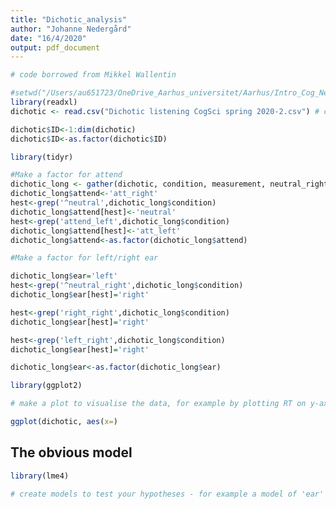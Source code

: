 ```yaml
---
title: "Dichotic_analysis"
author: "Johanne Nedergård"
date: "16/4/2020"
output: pdf_document
---
```


```r

# code borrowed from Mikkel Wallentin

#setwd("/Users/au651723/OneDrive_Aarhus_universitet/Aarhus/Intro_Cog_Neuro/Class_160420")
library(readxl)
dichotic <- read.csv("Dichotic listening CogSci spring 2020-2.csv") # change the directory to wherever you saved the xlsx file

dichotic$ID<-1:dim(dichotic)
dichotic$ID<-as.factor(dichotic$ID)
```



```r
library(tidyr)

#Make a factor for attend
dichotic_long <- gather(dichotic, condition, measurement, neutral_right:attend_right_left, factor_key=TRUE)
dichotic_long$attend<-'att_right'
hest<-grep('^neutral',dichotic_long$condition)
dichotic_long$attend[hest]<-'neutral'
hest<-grep('attend_left',dichotic_long$condition)
dichotic_long$attend[hest]<-'att_left'
dichotic_long$attend<-as.factor(dichotic_long$attend)

#Make a factor for left/right ear

dichotic_long$ear='left'
hest<-grep('^neutral_right',dichotic_long$condition)
dichotic_long$ear[hest]='right'

hest<-grep('right_right',dichotic_long$condition)
dichotic_long$ear[hest]='right'

hest<-grep('left_right',dichotic_long$condition)
dichotic_long$ear[hest]='right'

dichotic_long$ear<-as.factor(dichotic_long$ear)
```


```r
library(ggplot2)

# make a plot to visualise the data, for example by plotting RT on y-axix and emotional condition on x with colour being coded in colour

ggplot(dichotic, aes(x=)

```
## The obvious model
```r
library(lme4)

# create models to test your hypotheses - for example a model of 'ear' and 'attend' predicting words remembered 

```
